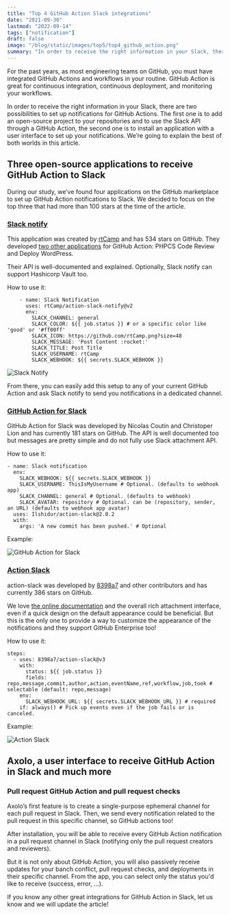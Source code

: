```yaml
---
title: "Top 4 GitHub Action Slack integrations"
date: "2021-09-30"
lastmod: "2022-09-14"
tags: ["notification"]
draft: false
image: "/blog/static/images/top5/top4_github_action.png"
summary: "In order to receive the right information in your Slack, there are two possibilities to set up notifications for GitHub Actions. The first one is to add an open-source project to your repositories and to use the Slack API through a GitHub Action, the second one is to install an application with a user interface to set up your notifications. We’re going to explain the best of both worlds in this article."
---
```


For the past years, as most engineering teams on GitHub, you must have integrated GitHub Actions and workflows in your routine. GitHub Action is great for continuous integration, continuous deployment, and monitoring your workflows.

In order to receive the right information in your Slack, there are two possibilities to set up notifications for GitHub Actions. The first one is to add an open-source project to your repositories and to use the Slack API through a GitHub Action, the second one is to install an application with a user interface to set up your notifications. We’re going to explain the best of both worlds in this article.

## Three open-source applications to receive GitHub Action to Slack

During our study, we’ve found four applications on the GitHub marketplace to set up GitHub Action notifications to Slack. We decided to focus on the top three that had more than 100 stars at the time of the article.

### <a target="_blank" rel="noopener noreferrer nofollow" href="https://github.com/marketplace/actions/slack-notify">Slack notify</a>

This application was created by <a target="_blank" rel="noopener noreferrer nofollow" href="https://github.com/rtCamp/">rtCamp</a> and has 534 stars on GitHub. They developed <a target="_blank" rel="noopener noreferrer nofollow" href="https://github.com/rtCamp/github-actions-library/">two other applications</a> for GitHub Action: PHPCS Code Review and Deploy WordPress.

Their API is well-documented and explained. Optionally, Slack notify can support Hashicorp Vault too.

How to use it:

```
    - name: Slack Notification
      uses: rtCamp/action-slack-notify@v2
      env:
        SLACK_CHANNEL: general
        SLACK_COLOR: ${{ job.status }} # or a specific color like 'good' or '#ff00ff'
        SLACK_ICON: https://github.com/rtCamp.png?size=48
        SLACK_MESSAGE: 'Post Content :rocket:'
        SLACK_TITLE: Post Title
        SLACK_USERNAME: rtCamp
        SLACK_WEBHOOK: ${{ secrets.SLACK_WEBHOOK }}
```

<div style={{ display: "flex", justifyContent: "center" }}>
  <img
    src="https://axolo.s3.eu-west-3.amazonaws.com/communication/blog/Slack+Notify.png"
    alt="Slack Notify"
    style={{ maxWidth: "450px", borderRadius: "25px" }}
  />
</div>

From there, you can easily add this setup to any of your current GitHub Action and ask Slack notify to send you notifications in a dedicated channel.

### <a target="_blank" rel="noopener noreferrer nofollow" href="https://github.com/marketplace/actions/github-action-for-slack">GitHub Action for Slack</a>

GitHub Action for Slack was developed by Nicolas Coutin and Christoper Lion and has currently 181 stars on GitHub. The API is well documented too but messages are pretty simple and do not fully use Slack attachment API.

How to use it:

```
- name: Slack notification
  env:
    SLACK_WEBHOOK: ${{ secrets.SLACK_WEBHOOK }}
    SLACK_USERNAME: ThisIsMyUsername # Optional. (defaults to webhook app)
    SLACK_CHANNEL: general # Optional. (defaults to webhook)
    SLACK_AVATAR: repository # Optional. can be (repository, sender, an URL) (defaults to webhook app avatar)
  uses: Ilshidur/action-slack@2.0.2
  with:
    args: 'A new commit has been pushed.' # Optional
```

Example:

<div style={{ display: "flex", justifyContent: "center" }}>
  <img
    src="https://axolo.s3.eu-west-3.amazonaws.com/communication/blog/githubaction_for_slack.png"
    alt="GitHub Action for Slack"
    style={{ maxWidth: "350px", borderRadius: "25px" }}
  />
</div>

### <a target="_blank" rel="noopener noreferrer nofollow" href="https://github.com/marketplace/actions/action-slack">Action Slack</a>

action-slack was developed by <a target="_blank" rel="noopener noreferrer nofollow" href="https://github.com/8398a7">8398a7</a> and other contributors and has currently 386 stars on GitHub.

We love <a target="_blank" rel="noopener noreferrer nofollow" href="https://action-slack.netlify.app/">the online documentation</a> and the overall rich attachment interface, even if a quick design on the default appearance could be beneficial. But this is the only one to provide a way to customize the appearance of the notifications and they support GitHub Enterprise too!

How to use it:

```
steps:
  - uses: 8398a7/action-slack@v3
    with:
      status: ${{ job.status }}
      fields: repo,message,commit,author,action,eventName,ref,workflow,job,took # selectable (default: repo,message)
    env:
      SLACK_WEBHOOK_URL: ${{ secrets.SLACK_WEBHOOK_URL }} # required
    if: always() # Pick up events even if the job fails or is canceled.
```

Example:

<div style={{ display: "flex", justifyContent: "center" }}>
  <img
    src="https://axolo.s3.eu-west-3.amazonaws.com/communication/blog/action-slack.png"
    alt="Action Slack"
    style={{ maxWidth: "450px", borderRadius: "25px" }}
  />
</div>

## Axolo, a user interface to receive GitHub Action in Slack and much more

### Pull request GitHub Action and pull request checks

Axolo’s first feature is to create a single-purpose ephemeral channel for each pull request in Slack. Then, we send every notification related to the pull request in this specific channel, so GitHub actions too!

After installation, you will be able to receive every GitHub Action notification in a pull request channel in Slack (notifying only the pull request creators and reviewers).

But it is not only about GitHub Action, you will also passively receive updates for your banch conflict, pull request checks, and deployments in their specific channel. From the app, you can select only the status you'd like to receive (success, error, ...).

<ImageContainer
  src="/blog/static/images/screenshots/pr_checks.png"
  alt="Axolo PR checks"
  width={1732}
  height={780}
  classNameDiv="mx-20"
/>

<CTABanner type="try" />

If you know any other great integrations for GitHub Action in Slack, let us know and we will update the
article!
